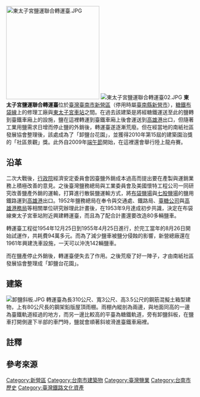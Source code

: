 {{coord|23.29869|120.29835|display=title}}
[[File:東太子宮鹽運聯合轉運臺.JPG|250px]]
[[File:東太子宮鹽運聯合轉運臺02.JPG|thumb]]
'''東太子宮鹽運聯合轉運臺'''位於[[臺灣|臺灣]][[臺南市|臺南市]][[新營區|新營區]]（停用時屬[[臺南縣|臺南縣]][[新營區|新營市]]），[[台灣糖業鐵路|糖鐵]][[布袋線|布袋線]]上的修理工廠與[[東太子宮車站|東太子宮車站]]之間{{r|鐵}}。在過去該建築是將經糖鐵運送至此的鹽轉到臺鐵車廂上的設施，鹽在這裡轉運到臺鐵車廂上後會運送到[[高雄港|高雄港]]出口{{r|鐵}}，但隨著工業用鹽需求日增而停止鹽的外銷後，轉運臺遂逐漸荒廢。但在經當地的南紙社區發展協會整理後，該處成為了「卸鹽台花園」，並獲得2010年第15屆的建築園治獎的「社區景觀」獎{{r|社}}。此外自2009年[[端午節|端午節]]開始，在這裡還會舉行陸上龍舟賽{{r|社}}。

== 沿革 ==
二次大戰後，[[行政院|行政院]]經濟安定委員會因臺鹽外銷成本過高而提出要在產製與運銷業務上積極改善的意見。之後臺灣鹽務總局與工業委員會及美國懷特工程公司一同研究改善鹽產外銷的運輸，打算進行散裝鹽運輸方式，將[[布袋鹽場|布袋鹽場]]與[[七股鹽場|七股鹽場]]的鹽用鐵路運到[[高雄港|高雄港]]出口。1952年鹽務總局在奉令與交通處、鐵路局、[[臺糖公司|臺糖公司]]與[[高雄港務局|高雄港務局]]等相關單位研究辦理此計畫後，在1953年9月達成初步共識，決定在布袋線東太子宮車站附近興建轉運臺，而且為了配合計畫還要改造80多輛鹽車{{NoteTag|1=60輛新造七噸半鹽車，22輛改造的5噸車，均為檜木製、雙層底板的高邊車廂，其側邊車門上半截固定，下半截可向上開啟。}}。{{r|鐵}}

轉運臺工程從1954年12月25日到1955年4月25日進行，於完工當年的8月26日開始試運作，共耗費94萬多元。而為了減少鹽車被鹽分侵蝕的影響，新營總廠還在1961年興建洗車設施，一天可以沖洗142輛鹽車。{{r|鐵}}

而在鹽產停止外銷後，轉運臺便失去了作用。之後荒廢了好一陣子，才由南紙社區發展協會整理成「卸鹽台花園」。

== 建築 ==
[[File:卸鹽斜板.JPG|thumb]]
轉運臺為長310公尺、寬3公尺、高3.5公尺的鋼筋混擬土箱型建物，上有80公尺長的鋼架鉛版屋頂雨棚。雨棚內縱剖為兩邊，與地面同高的一邊為臺鐵軌道經過的地方，而另一邊比較高的平臺為糖鐵軌道，旁有卸鹽斜板，在鹽車打開側邊下半部的車門時，鹽就會順著斜坡滑進臺鐵車廂裡。{{r|鐵}}

== 註釋 ==
<div class="references-small">
{{NoteFoot}}
</div>

== 參考來源 ==
{{reflist|refs=
<ref name="鐵">{{cite book|author=周俊霖、許永河 |title=《南瀛鐵道誌》 |publisher=臺南縣政府 |isbn=978-986-00-9695-8 |pages=372－376頁|date=2007年8月}}</ref>
<ref name="社">{{cite web |url=http://sixstar.cca.gov.tw/frontsite-community/blog_index/SpecialCommunityContentListAction.do?method=doRead&contentId=85357&type=2 |language=zh-tw |title=建築園冶獎肯定~新營南紙社區卸鹽台花園 |publisher=行政院文化建設委員會台灣社區通 |accessdate=2011-02-02 }}{{dead link|date=2018年3月 |bot=InternetArchiveBot |fix-attempted=yes }}</ref>
}}

{{臺灣鹽業鐵道}}
{{臺灣鹽業}}
[[Category:新營區|Category:新營區]]
[[Category:台南市建築物|Category:台南市建築物]]
[[Category:臺灣鹽業|Category:臺灣鹽業]]
[[Category:台南市歷史|Category:台南市歷史]]
[[Category:臺灣鐵路文化資產|Category:臺灣鐵路文化資產]]